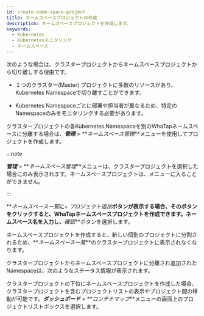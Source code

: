 ```yaml
---
id: create-name-space-project
title: ネームスペースプロジェクトの作成
description: ネームスペースプロジェクトを作成します。
keywords:
  - Kubernetes
  - Kubernetesモニタリング
  - ネームスペース
---
```


次のような場合は、クラスタープロジェクトからネームスペースプロジェクトから切り離しする理由です。

- １つのクラスター(Master) プロジェクトに多数のリソースがあり、Kubernetes Namespaceで切り離すことができます。

- Kubernetes Namespaceごとに部署や担当者が異なるため、特定のNamespaceのみをモニタリングする必要があります。 

クラスタープロジェクトの各Kubernetes Namespaceを別のWhaTapネームスペースに分離する場合は、**_管理_** > **_ネームスペース管理_**メニューを使用してプロジェクトを作成します。

<ImgLang img='whatap_kubernetes_namespace_project_mgt.png' desc='ネームスペース管理' />

:::note

**_管理_** > **_ネームスペース管理_**メニューは、クラスタープロジェクトを選択した場合にのみ表示されます。ネームスペースプロジェクトは、メニューに入ることができません。

:::

**_ネームスペース一覧_**に**_+ プロジェクト追加_**ボタンが表示する場合、そのボタンをクリックすると、WhaTapネームスペースプロジェクトを作成できます。ネームスペース名を入力し、**_確認_**ボタンを選択します。

<ImgLang img='whatap_kubernetes_create_namespace_project_popup.png' desc='ネームスペースプロジェクトの作成' />

ネームスペースプロジェクトを作成すると、新しい個別のプロジェクトに分割されるため、**_ネームスペース一覧_**のクラスタープロジェクトに表示されなくなります。

クラスタープロジェクトからネームスペースプロジェクトに分離され追加されたNamespaceは、次のようなステータス情報が表示されます。

<ImgLang img='whatap_kubernetes_namespace_project_mgt_complete.png' desc='ネームスペースプロジェクトの作成完了' />

クラスタープロジェクトの下位にネームスペースプロジェクトを作成した場合、クラスタープロジェクトを含むプロジェクトリストの表示やプロジェクト間の移動が可能です。**_ダッシュボード_** > **_コンテナマップ_**メニューの画面上のプロジェクトリストボックスを選択します。

<ImgLang img='whatap_kubernetes_container_map_namespace_project_list.png' desc='コンテナマップメニューのプロジェクトリスト' />
